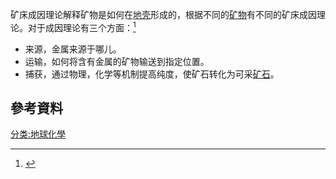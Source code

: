 {{多個問題|
{{expand|time=2018-05-13T18:49:49+00:00}}
{{expert|time=2018-05-13T18:49:49+00:00}}

}}
{{noteTA
|1=zh-cn:通过; zh-tw:透過; zh-hk:通過;
}}
矿床成因理论解释矿物是如何在[[地壳|地壳]]形成的，根据不同的[[矿物|矿物]]有不同的矿床成因理论。对于成因理论有三个方面：<ref>{{cite web|url=https://www1.hkexnews.hk/listedco/listconews/sehk/2008/0630/01818_358265/c104.pdf |title=矿床成因}}</ref>


* 来源，金属来源于哪儿。
* 运输，如何将含有金属的矿物输送到指定位置。
* 捕获，通过物理，化学等机制提高纯度，使矿石转化为可采[[矿石|矿石]]。

== 參考資料 == 
{{Reflist}}

[[分类:地球化學|分类:地球化學]]
{{地理学小作品}}